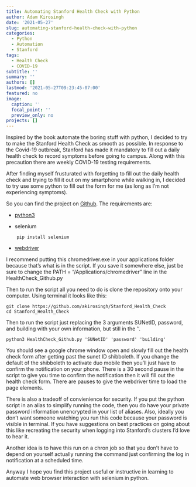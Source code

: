 ```yaml
---
title: Automating Stanford Health Check with Python
author: Adam Kirosingh
date: '2021-05-27'
slug: automating-stanford-health-check-with-python
categories:
  - Python
  - Automation
  - Stanford
tags:
  - Health Check
  - COVID-19
subtitle: ''
summary: ''
authors: []
lastmod: '2021-05-27T09:23:45-07:00'
featured: no
image:
  caption: ''
  focal_point: ''
  preview_only: no
projects: []
---
```


Inspired by the book automate the boring stuff with python, I decided to try to make the Stanford Health Check as smooth as possible. In response to the Covid-19 outbreak, Stanford has made it mandatory to fill out a daily health check to record symptoms before going to campus. Along with this precaution there are weekly COVID-19 testing requirements.

After finding myself frusturated with forgetting to fill out the daily health check and trying to fill it out on my smartphone while walking in, I decided to try use some python to fill out the form for me (as long as I'm not experiencing symptoms). 

So you can find the project on [Github](https://github.com/akirosingh/Stanford_Health_Check). The requirements are:  


- [python3](https://docs.python-guide.org/starting/install3/osx/)  

- selenium  

```
    pip install selenium
```
  
- [webdriver](https://chromedriver.chromium.org/)  

I recommend putting this chromedriver.exe in your applications folder because that's what is in the script. If you save it somewhere else, just be sure to change the PATH = "/Applications/chromedriver" line in the HealthCheck_Github.py

Then to run the script all you need to do is clone the repository onto your computer. Using terminal it looks like this:
```
git clone https://github.com/akirosingh/Stanford_Health_Check
cd Stanford_Health_Check
```

Then to run the script just replacing the 3 arguments SUNetID, password, and building with your own information, but still in the ''.
```
python3 HealthCheck_Github.py 'SUNetID' 'password' 'building'
```

You should see a google chrome window open and slowly fill out the health check form after getting past the sunet ID shibboleth. If you change the default of the shibboleth to activate duo mobile then you'll just have to confirm the notification on your phone. There is a 30 second pause in the script to give you time to confirm the notification then it will fill out the health check form. There are pauses to give the webdriver time to load the page elements.

There is also a tradeoff of convienience for security. If you put the python script in an alias to simplify running the code, then you do have your private password information unencrypted in your list of aliases. Also, ideally you don't want someone watching you run this code because your password is visible in terminal. If you have suggestions on best practices on going about this like recreating the security when logging into Stanford's clusters I'd love to hear it. 

Another idea is to have this run on a chron job so that you don't have to depend on yourself actually running the command just confirming the log in notification at a scheduled time.

Anyway I hope you find this project useful or instructive in learning to automate web browser interaction with selenium in python.

